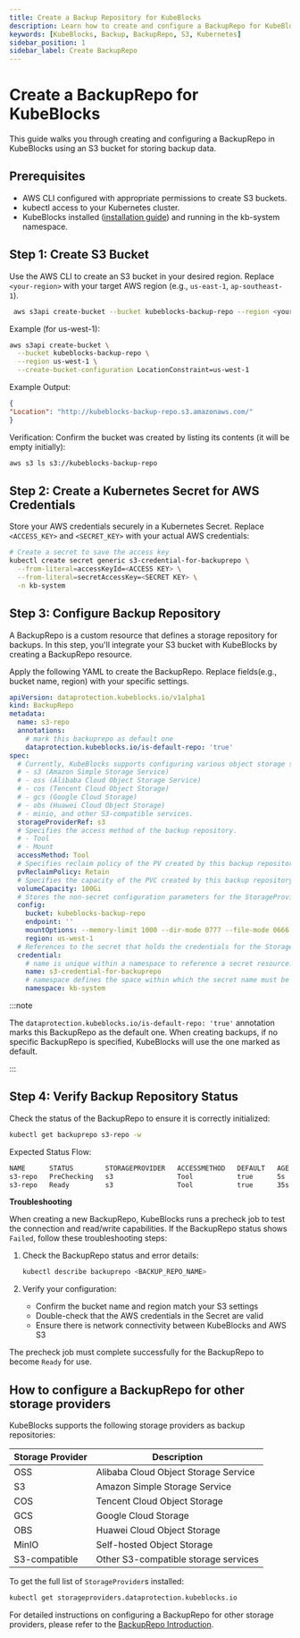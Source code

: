 ```yaml
---
title: Create a Backup Repository for KubeBlocks
description: Learn how to create and configure a BackupRepo for KubeBlocks using an S3 bucket to store backup data.
keywords: [KubeBlocks, Backup, BackupRepo, S3, Kubernetes]
sidebar_position: 1
sidebar_label: Create BackupRepo
---
```


# Create a BackupRepo for KubeBlocks

This guide walks you through creating and configuring a BackupRepo in KubeBlocks using an S3 bucket for storing backup data.

## Prerequisites
- AWS CLI configured with appropriate permissions to create S3 buckets.
- kubectl access to your Kubernetes cluster.
- KubeBlocks installed ([installation guide](../user_docs/overview/install-kubeblocks)) and running in the kb-system namespace.

## Step 1: Create S3 Bucket

Use the AWS CLI to create an S3 bucket in your desired region. Replace `<your-region>` with your target AWS region (e.g., `us-east-1`, `ap-southeast-1`).

```bash
 aws s3api create-bucket --bucket kubeblocks-backup-repo --region <your-region> --create-bucket-configuration LocationConstraint=<your-region>
```

Example (for us-west-1):
```bash
aws s3api create-bucket \
  --bucket kubeblocks-backup-repo \
  --region us-west-1 \
  --create-bucket-configuration LocationConstraint=us-west-1
```

Example Output:

```json
{
"Location": "http://kubeblocks-backup-repo.s3.amazonaws.com/"
}
```

Verification:
Confirm the bucket was created by listing its contents (it will be empty initially):

```bash
aws s3 ls s3://kubeblocks-backup-repo
```

## Step 2: Create a Kubernetes Secret for AWS Credentials

Store your AWS credentials securely in a Kubernetes Secret. Replace `<ACCESS_KEY>` and `<SECRET_KEY>` with your actual AWS credentials:

```bash
# Create a secret to save the access key
kubectl create secret generic s3-credential-for-backuprepo \
  --from-literal=accessKeyId=<ACCESS KEY> \
  --from-literal=secretAccessKey=<SECRET KEY> \
  -n kb-system
```

## Step 3: Configure Backup Repository

A BackupRepo is a custom resource that defines a storage repository for backups. In this step, you'll integrate your S3 bucket with KubeBlocks by creating a BackupRepo resource.

Apply the following YAML to create the BackupRepo. Replace fields(e.g., bucket name, region) with your specific settings.

```yaml
apiVersion: dataprotection.kubeblocks.io/v1alpha1
kind: BackupRepo
metadata:
  name: s3-repo
  annotations:
    # mark this backuprepo as default one
    dataprotection.kubeblocks.io/is-default-repo: 'true'
spec:
  # Currently, KubeBlocks supports configuring various object storage services as backup repositories
  # - s3 (Amazon Simple Storage Service)
  # - oss (Alibaba Cloud Object Storage Service)
  # - cos (Tencent Cloud Object Storage)
  # - gcs (Google Cloud Storage)
  # - obs (Huawei Cloud Object Storage)
  # - minio, and other S3-compatible services.
  storageProviderRef: s3
  # Specifies the access method of the backup repository.
  # - Tool
  # - Mount
  accessMethod: Tool
  # Specifies reclaim policy of the PV created by this backup repository.
  pvReclaimPolicy: Retain
  # Specifies the capacity of the PVC created by this backup repository.
  volumeCapacity: 100Gi
  # Stores the non-secret configuration parameters for the StorageProvider.
  config:
    bucket: kubeblocks-backup-repo
    endpoint: ''
    mountOptions: --memory-limit 1000 --dir-mode 0777 --file-mode 0666
    region: us-west-1
  # References to the secret that holds the credentials for the StorageProvider.
  credential:
    # name is unique within a namespace to reference a secret resource.
    name: s3-credential-for-backuprepo
    # namespace defines the space within which the secret name must be unique.
    namespace: kb-system
```

:::note

The `dataprotection.kubeblocks.io/is-default-repo: 'true'` annotation marks this BackupRepo as the default one. When creating backups, if no specific BackupRepo is specified, KubeBlocks will use the one marked as default.

:::

## Step 4: Verify Backup Repository Status

Check the status of the BackupRepo to ensure it is correctly initialized:

```bash
kubectl get backuprepo s3-repo -w
```

Expected Status Flow:
```bash
NAME      STATUS        STORAGEPROVIDER   ACCESSMETHOD   DEFAULT   AGE
s3-repo   PreChecking   s3                Tool           true      5s
s3-repo   Ready         s3                Tool           true      35s
```

**Troubleshooting**

When creating a new BackupRepo, KubeBlocks runs a precheck job to test the connection and read/write capabilities. If the BackupRepo status shows `Failed`, follow these troubleshooting steps:

1. Check the BackupRepo status and error details:
   ```bash
   kubectl describe backuprepo <BACKUP_REPO_NAME>
   ```

2. Verify your configuration:
   - Confirm the bucket name and region match your S3 settings
   - Double-check that the AWS credentials in the Secret are valid
   - Ensure there is network connectivity between KubeBlocks and AWS S3

The precheck job must complete successfully for the BackupRepo to become `Ready` for use.


## How to configure a BackupRepo for other storage providers

KubeBlocks supports the following storage providers as backup repositories:

| Storage Provider | Description |
|-----------------|-------------|
| OSS | Alibaba Cloud Object Storage Service |
| S3 | Amazon Simple Storage Service |
| COS | Tencent Cloud Object Storage |
| GCS | Google Cloud Storage |
| OBS | Huawei Cloud Object Storage |
| MinIO | Self-hosted Object Storage |
| S3-compatible | Other S3-compatible storage services |

To get the full list of `StorageProvider`s installed:
```bash
kubectl get storageproviders.dataprotection.kubeblocks.io
```

For detailed instructions on configuring a BackupRepo for other storage providers, please refer to the [BackupRepo Introduction](../../user_docs/backup-restore/backuprepo).